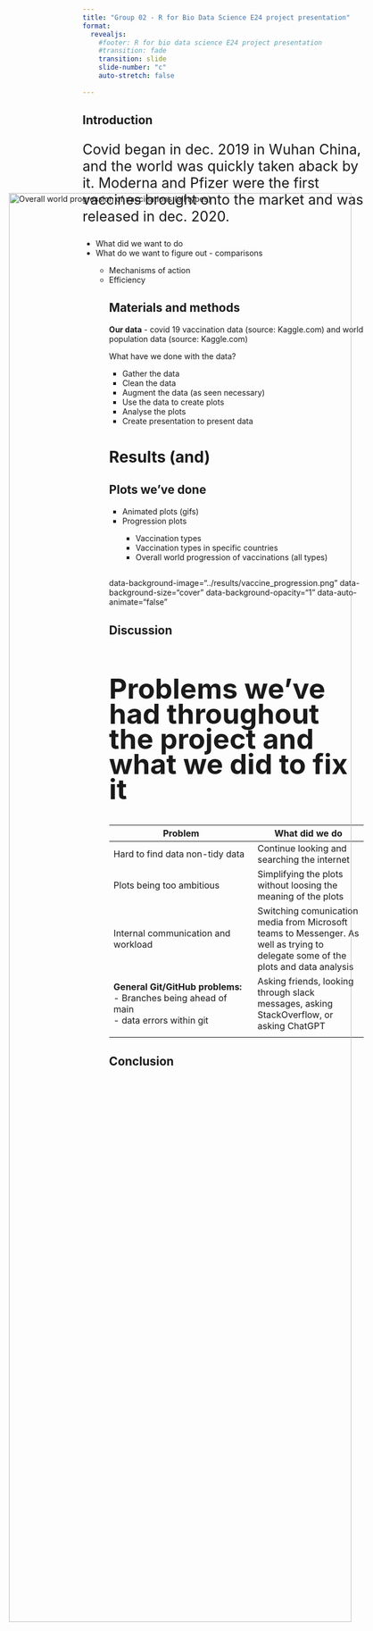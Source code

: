 ```yaml
---
title: "Group 02 - R for Bio Data Science E24 project presentation"
format: 
  revealjs: 
    #footer: R for bio data science E24 project presentation
    #transition: fade
    transition: slide
    slide-number: "c"
    auto-stretch: false
    
---
```


## Introduction
::: {style="font-size: 25px; line-height: 1.2;"}
Covid began in dec. 2019 in Wuhan China, and the world was quickly taken aback by it. Moderna and Pfizer were the first vaccines brought onto the market and was released in dec. 2020. 
:::

<ul>
  <li class="fragment">What did we want to do</li>
  <li class="fragment">What do we want to figure out - comparisons</li>
   <ul>
      <li class="fragment">Mechanisms of action</li>
      <li class="fragment">Efficiency</li>
   <ul>
</ul>


## Materials and methods

**Our data** - covid 19 vaccination data (source: Kaggle.com) and world population data (source: Kaggle.com)

What have we done with the data? 

<ul>
  <li class="fragment zoom-in">Gather the data</li>
  <li class="fragment zoom-in">Clean the data</li>
  <li class="fragment zoom-in">Augment the data (as seen necessary)</li>
  <li class="fragment zoom-in">Use the data to create plots</li>
  <li class="fragment zoom-in">Analyse the plots</li>
  <li class="fragment zoom-in">Create presentation to present data</li>
</ul>



# Results (and)

##
<section>
  <h2>Plots we've done</h2>
  <ul>
    <li class="fragment">Animated plots (gifs) </li>
    <li class="fragment">Progression plots</li>
      <ul>
        <li class="fragment">Vaccination types</li>
        <li class="fragment">Vaccination types in specific countries</li>
        <li class="fragment">Overall world progression of vaccinations (all types)</li>
        <img 
          src="../results/vaccine_progression.png" 
          class="fragment" 
          style="width: 80%; position: absolute; top: 10%; left: 10%;" 
          alt="Overall world progression of vaccinations (all types)">
      </ul>
  </ul>
</section>
##
<section>
  data-background-image="../results/vaccine_progression.png"
  data-background-size="cover"
  data-background-opacity="1"
  data-auto-animate="false"
</section>

## Discussion
##
<h2 style="font-size: 50px; line-height: 0.9;">Problems we've had throughout the project and what we did to fix it</h2>


::: {style="font-size: 25px; line-height: 1.2; max-width: 800px; margin: auto;"}
| Problem                                     | What did we do             |
|----------------------|-----------------|
| Hard to find data non-tidy data | Continue looking and searching the internet |
| Plots being too ambitious                  | Simplifying the plots without loosing the meaning of the plots |
| Internal communication and workload        | Switching comunication media from Microsoft teams to Messenger. As well as trying to delegate some of the plots and data analysis |
| **General Git/GitHub problems:**<br>- Branches being ahead of main <br>- data errors within git  | Asking friends, looking through slack messages, asking StackOverflow, or asking ChatGPT  |
|                                            |                 |
:::




## Conclusion


